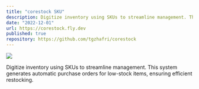 ```yaml
---
title: "corestock SKU"
description: Digitize inventory using SKUs to streamline management. This system generates automatic purchase orders for low-stock items, ensuring efficient restocking.
date: "2022-12-01"
url: https://corestock.fly.dev
published: true
repository: https://github.com/tgzhafri/corestock
---
```



![](/corestock.png)

Digitize inventory using SKUs to streamline management. This system generates automatic purchase orders for low-stock items, ensuring efficient restocking.